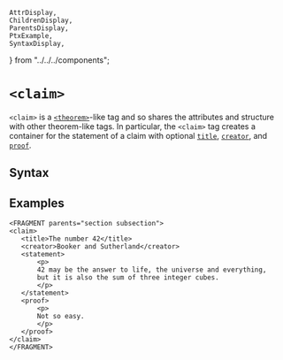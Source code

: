     AttrDisplay,
    ChildrenDisplay,
    ParentsDisplay,
    PtxExample,
    SyntaxDisplay,
} from "../../../components";

# `<claim>`

`<claim>` is a [`<theorem>`](theorem)-like tag
and so shares the attributes and structure with other theorem-like tags.
In particular, the `<claim>` tag creates a container for the
statement of a claim with optional [`title`](./title),
[`creator`](./creator), and [`proof`](./proof).

## Syntax

<SyntaxDisplay name="claim" />

## Examples
 ```ptx-example
<FRAGMENT parents="section subsection">
<claim>
    <title>The number 42</title>
    <creator>Booker and Sutherland</creator>
    <statement>
        <p>
        42 may be the answer to life, the universe and everything,
        but it is also the sum of three integer cubes.
        </p>
    </statement>
    <proof>
        <p>
        Not so easy.
        </p>
    </proof>
</claim>
</FRAGMENT>
```
